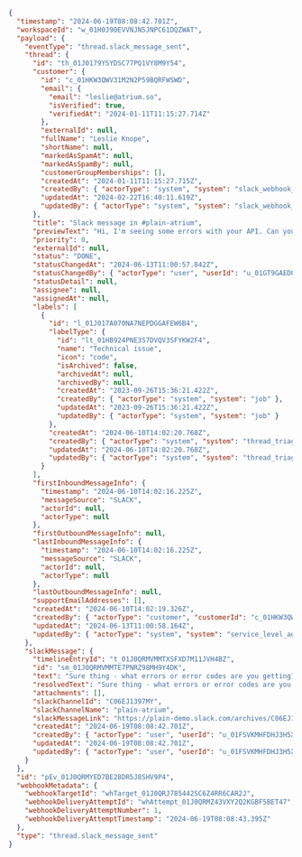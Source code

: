 ```json
{
  "timestamp": "2024-06-19T08:08:42.701Z",
  "workspaceId": "w_01H0J90EVVNJN5JNPC61DQZWAT",
  "payload": {
    "eventType": "thread.slack_message_sent",
    "thread": {
      "id": "th_01J0179YSYDSC77PQ1VY8M9Y54",
      "customer": {
        "id": "c_01HKW3QWV31M2N2P59BQRFWSWD",
        "email": {
          "email": "leslie@atrium.so",
          "isVerified": true,
          "verifiedAt": "2024-01-11T11:15:27.714Z"
        },
        "externalId": null,
        "fullName": "Leslie Knope",
        "shortName": null,
        "markedAsSpamAt": null,
        "markedAsSpamBy": null,
        "customerGroupMemberships": [],
        "createdAt": "2024-01-11T11:15:27.715Z",
        "createdBy": { "actorType": "system", "system": "slack_webhook_handler" },
        "updatedAt": "2024-02-22T16:40:11.619Z",
        "updatedBy": { "actorType": "system", "system": "slack_webhook_handler" }
      },
      "title": "Slack message in #plain-atrium",
      "previewText": "Hi, I'm seeing some errors with your API. Can you help?",
      "priority": 0,
      "externalId": null,
      "status": "DONE",
      "statusChangedAt": "2024-06-13T11:00:57.842Z",
      "statusChangedBy": { "actorType": "user", "userId": "u_01GT9GAEDQ5116E1CJ0H3K06CK" },
      "statusDetail": null,
      "assignee": null,
      "assignedAt": null,
      "labels": [
        {
          "id": "l_01J017A070NA7NEPDGGAFEW6B4",
          "labelType": {
            "id": "lt_01HB924PNE3S7DVQV3SFYKW2F4",
            "name": "Technical issue",
            "icon": "code",
            "isArchived": false,
            "archivedAt": null,
            "archivedBy": null,
            "createdAt": "2023-09-26T15:36:21.422Z",
            "createdBy": { "actorType": "system", "system": "job" },
            "updatedAt": "2023-09-26T15:36:21.422Z",
            "updatedBy": { "actorType": "system", "system": "job" }
          },
          "createdAt": "2024-06-10T14:02:20.768Z",
          "createdBy": { "actorType": "system", "system": "thread_triage_handler" },
          "updatedAt": "2024-06-10T14:02:20.768Z",
          "updatedBy": { "actorType": "system", "system": "thread_triage_handler" }
        }
      ],
      "firstInboundMessageInfo": {
        "timestamp": "2024-06-10T14:02:16.225Z",
        "messageSource": "SLACK",
        "actorId": null,
        "actorType": null
      },
      "firstOutboundMessageInfo": null,
      "lastInboundMessageInfo": {
        "timestamp": "2024-06-10T14:02:16.225Z",
        "messageSource": "SLACK",
        "actorId": null,
        "actorType": null
      },
      "lastOutboundMessageInfo": null,
      "supportEmailAddresses": [],
      "createdAt": "2024-06-10T14:02:19.326Z",
      "createdBy": { "actorType": "customer", "customerId": "c_01HKW3QWV31M2N2P59BQRFWSWD" },
      "updatedAt": "2024-06-13T11:00:58.164Z",
      "updatedBy": { "actorType": "system", "system": "service_level_agreement_handler" }
    },
    "slackMessage": {
      "timelineEntryId": "t_01J0QRMVMMTXSFXD7M11JVH4BZ",
      "id": "sm_01J0QRMVMMTE7PNRZ98MH9Y4DK",
      "text": "Sure thing - what errors or error codes are you getting?",
      "resolvedText": "Sure thing - what errors or error codes are you getting?",
      "attachments": [],
      "slackChannelId": "C06EJ1397MY",
      "slackChannelName": "plain-atrium",
      "slackMessageLink": "https://plain-demo.slack.com/archives/C06EJ1397MY/p1718784519828399?thread_ts=1718028136.225979",
      "createdAt": "2024-06-19T08:08:42.701Z",
      "createdBy": { "actorType": "user", "userId": "u_01FSVKMHFDHJ3H5XFM20EMCBQN" },
      "updatedAt": "2024-06-19T08:08:42.701Z",
      "updatedBy": { "actorType": "user", "userId": "u_01FSVKMHFDHJ3H5XFM20EMCBQN" }
    }
  },
  "id": "pEv_01J0QRMYED7BE28DR5J8SHV9P4",
  "webhookMetadata": {
    "webhookTargetId": "whTarget_01J0QRJ785442SC6Z4RR6CAR2J",
    "webhookDeliveryAttemptId": "whAttempt_01J0QRMZ43VXY2Q2KGBF5BET47",
    "webhookDeliveryAttemptNumber": 1,
    "webhookDeliveryAttemptTimestamp": "2024-06-19T08:08:43.395Z"
  },
  "type": "thread.slack_message_sent"
}
```
